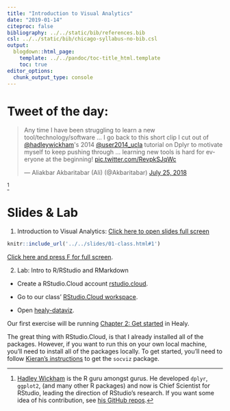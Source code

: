 ```yaml
---
title: "Introduction to Visual Analytics"
date: "2019-01-14"
citeproc: false
bibliography: ../../static/bib/references.bib
csl: ../../static/bib/chicago-syllabus-no-bib.csl
output:
  blogdown::html_page:
    template: ../../pandoc/toc-title_html.template
    toc: true
editor_options: 
  chunk_output_type: console
---
```


# Tweet of the day:

<blockquote class="twitter-tweet" data-lang="en"><p lang="en" dir="ltr">Any time I have been struggling to learn a new tool/technology/software ... I go back to this short clip I cut out of <a href="https://twitter.com/hadleywickham?ref_src=twsrc%5Etfw">@hadleywickham</a>&#39;s 2014 <a href="https://twitter.com/user2014_ucla?ref_src=twsrc%5Etfw">@user2014_ucla</a> tutorial on Dplyr to motivate myself to keep pushing through ... learning new tools is hard for everyone at the beginning! <a href="https://t.co/RevpkSJqWc">pic.twitter.com/RevpkSJqWc</a></p>&mdash; Aliakbar Akbaritabar (Ali) (@Akbaritabar) <a href="https://twitter.com/Akbaritabar/status/1022057084802748416?ref_src=twsrc%5Etfw">July 25, 2018</a></blockquote>
<script async src="https://platform.twitter.com/widgets.js" charset="utf-8"></script>^[[Hadley Wickham](http://hadley.nz/) is the R guru amongst gurus. He developed `dplyr`, `ggplot2`, (and many other R packages) and now is Chief Scientist for RStudio, leading the direction of RStudio's research. If you want some idea of his contribution, see [his GitHub repos](https://github.com/hadley?tab=repositories).]

# Slides & Lab

1. Introduction to Visual Analytics: [Click here to open slides full screen](../../slides/01-class.html#1)

```r
knitr::include_url('../../slides/01-class.html#1')
```

[Click here and press F for full screen](../../slides/01-class.html#1).

2. Lab: Intro to R/RStudio and RMarkdown

- Create a RStudio.Cloud account [rstudio.cloud](http://rstudio.cloud/).

- Go to our class' [RStudio.Cloud workspace](https://rstudio.cloud/spaces/7976/projects).

- Open [healy-dataviz](https://rstudio.cloud/spaces/7976/project/160035).

Our first exercise will be running [Chapter 2: Get started](http://socviz.co/gettingstarted.html) in Healy.

The great thing with RStudio.Cloud, is that I already installed all of the packages. However, if you want to run this on your own local machine, you'll need to install all of the packages locally. To get started, you'll need to follow [Kieran's instructions](https://kieranhealy.org/blog/archives/2018/12/12/teaching-and-learning-materials-for-data-visualization/) to get the `socviz` package.

